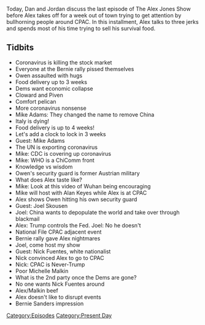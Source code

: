 {{Episode
    | title           = February 24, 2020
    | caption         = [https://knowledgefight.libsyn.com/knowledge-fight-february-24-2020 Listen to this episode on Libsyn]
    | episodeNumber   = 403
    | length          = 01:41:27
    | airDate         = February 26, 2020
    | coverageDate    = February 24, 2020
    | episodeType     = [[:Category:Present Day|Present Day]]
    | appearance      = [[Bernie Sanders]], [[Owen Shroyer]], [[Mike Adams]], [[Alan Keyes]], [[Joel Skousen]], [[Nick Fuentes]], [[Michelle Malkin]]
    | previousEpisode = [[402: February 20, 2020]]
    | nextEpisode     = [[404: Mr. Jones Goes To CPAC]]
}}

{{Stub}}

Today, Dan and Jordan discuss the last episode of The Alex Jones Show before Alex takes off for a week out of town trying to get attention by bullhorning people around CPAC. In this installment, Alex talks to three jerks and spends most of his time trying to sell his survival food.

==Tidbits==

*Coronavirus is killing the stock market
*Everyone at the Bernie rally pissed themselves
*Owen assaulted with hugs
*Food delivery up to 3 weeks
*Dems want economic collapse
*Cloward and Piven
*Comfort pelican
*More coronavirus nonsense
*Mike Adams: They changed the name to remove China
*Italy is dying!
*Food delivery is up to 4 weeks!
*Let's add a clock to lock in 3 weeks
*Guest: Mike Adams
*The UN is exporting coronavirus
*Mike: CDC is covering up coronavirus
*Mike: WHO is a ChiComm front
*Knowledge vs wisdom
*Owen's security guard is former Austrian military
*What does Alex taste like?
*Mike: Look at this video of Wuhan being encouraging
*Mike will host with Alan Keyes while Alex is at CPAC
*Alex shows Owen hitting his own security guard
*Guest: Joel Skousen
*Joel: China wants to depopulate the world and take over through blackmail
*Alex: Trump controls the Fed. Joel: No he doesn't
*National File CPAC adjacent event
*Bernie rally gave Alex nightmares
*Joel, come host my show
*Guest: Nick Fuentes, white nationalist
*Nick convinced Alex to go to CPAC
*Nick: CPAC is Never-Trump
*Poor Michelle Malkin
*What is the 2nd party once the Dems are gone?
*No one wants Nick Fuentes around
*Alex/Malkin beef
*Alex doesn't like to disrupt events
*Bernie Sanders impression

[[Category:Episodes]]
[[Category:Present Day]]
